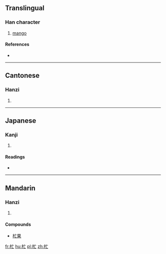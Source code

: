 ==Translingual==

===Han character===
{{Han char|rn=75|rad=木|as=03|sn=7|four=|canj=木卜女 (DYV)}}

# [[mango]] {{gloss|{{taxlink|Mangifera indica|species|noshow=1}}}}

====References====
* {{Han ref|kx=0513.011|hdz=21161.100|uh=6767|ud=26471}}


----

==Cantonese==

===Hanzi===
{{yue-hanzi|jyut=|y=mōng}}

# {{defn|lang=yue|sort=木03}}

----

==Japanese==

===Kanji===
{{ja-kanji|grade=|rs=木03}}

# {{defn|lang=ja|sort=木03}}

====Readings====
* {{ja-readings|on=[[まん]] (man)|kun=}}

----

==Mandarin==

===Hanzi===
{{cmn-hanzi|pin=[[mǎ]] ([[ma3]]), [[máng]] ([[mang2]])|wg=ma<sup>3</sup>, mang<sup>2</sup>}}

# {{defn|lang=cmn|sort=木03}}

====Compounds====
* [[杧果]]

[[fr:杧]]
[[hu:杧]]
[[pl:杧]]
[[zh:杧]]
